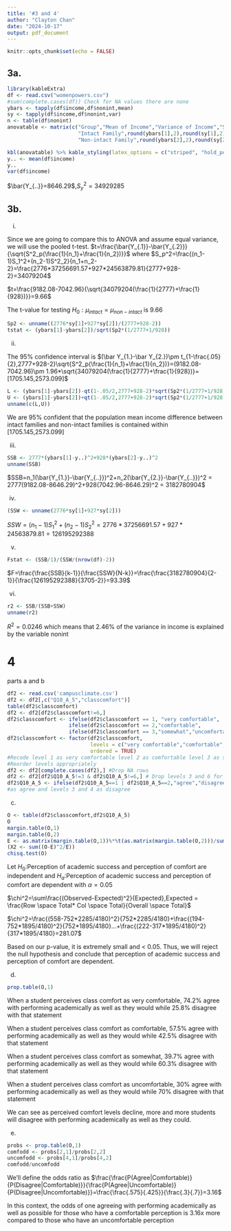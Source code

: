 ```yaml
---
title: '#3 and 4'
author: "Clayton Chan"
date: "2024-10-17"
output: pdf_document
---
```


```r
knitr::opts_chunk$set(echo = FALSE)
```


## 3a.

```r
library(kableExtra)
df <- read.csv("womenpowers.csv")
#sum(complete.cases(df)) Check for NA values there are none
ybars <- tapply(df$income,df$nonint,mean)
sy <- tapply(df$income,df$nonint,var)
n <- table(df$nonint)
anovatable <- matrix(c("Group","Mean of Income","Variance of Income","Sample Size",
                       "Intact Family",round(ybars[1],2),round(sy[1],2),n[1],
                       "Non-intact Family",round(ybars[2],2),round(sy[2],2),n[2]),nrow=3,byrow = TRUE)
```

```r
kbl(anovatable) %>% kable_styling(latex_options = c("striped", "hold_position"))
y.. <- mean(df$income)
y..
var(df$income)
```
$\bar{Y_{..}}=8646.29$,$S^2_y=34929285$

## 3b.

i) 

Since we are going to compare this to ANOVA and assume equal variance, we will use the pooled t-test.
$t=\frac{\bar{Y_{.1}}-\bar{Y_{.2}}}{\sqrt{S^2_p(\frac{1}{n_1}+\frac{1}{n_2})}}$
where $S_p^2=\frac{(n_1-1)S_1^2+(n_2-1)S^2_2}{n_1+n_2-2}=\frac{2776*37256691.57+927*24563879.81}{2777+928-2}=34079204$

$t=\frac{9182.08-7042.96}{\sqrt{34079204(\frac{1}{2777}+\frac{1}{928})}}=9.66$

The t-value for testing $H_0:\mu_{intact}=\mu_{non-intact}$ is 9.66
```r
Sp2 <- unname((2776*sy[1]+927*sy[2])/(2777+928-2))
tstat <- (ybars[1]-ybars[2])/sqrt(Sp2*(1/2777+1/928))
```

ii)

The 95% confidence interval is $(\bar Y_{1.}-\bar Y_{2.})\pm t_{1-\frac{.05}{2},2777+928-2}\sqrt{S^2_p(\frac{1}{n_1}+\frac{1}{n_2})}=(9182.08-7042.96)\pm 1.96*\sqrt{34079204(\frac{1}{2777}+\frac{1}{928})}=[1705.145,2573.099]$
```r
L <- (ybars[1]-ybars[2])-qt(1-.05/2,2777+928-2)*sqrt(Sp2*(1/2777+1/928))
U <- (ybars[1]-ybars[2])+qt(1-.05/2,2777+928-2)*sqrt(Sp2*(1/2777+1/928))
unname(c(L,U))
```
We are 95% confident that the population mean income difference between intact families and non-intact families is contained within [1705.145,2573.099]

iii)
```r
SSB <- 2777*(ybars[1]-y..)^2+928*(ybars[2]-y..)^2
unname(SSB)
```

$SSB=n_1(\bar{Y_{1.}}-\bar{Y_{..}})^2+n_2(\bar{Y_{2.}}-\bar{Y_{..}})^2 = 2777(9182.08-8646.29)^2+928(7042.96-8646.29)^2 = 3182780904$

iv)
```r
(SSW <- unname(2776*sy[1]+927*sy[2]))
```

$SSW=(n_1-1)S_1^2+(n_2-1)S^2_2=2776*37256691.57+927*24563879.81=126195292388$

v)
```r
Fstat <- (SSB/1)/(SSW/(nrow(df)-2))
```

$F=\frac{\frac{SSB}{k-1}}{\frac{SSW}{N-k}}=\frac{\frac{3182780904}{2-1}}{\frac{126195292388}{3705-2}}=93.39$

vi)
```r
r2 <- SSB/(SSB+SSW)
unname(r2)
```

$R^2=0.0246$ which means that 2.46% of the variance in income is explained by the variable nonint

# 4

parts a and b
```r
df2 <- read.csv('campusclimate.csv')
df2 <- df2[,c("Q10_A_5","classcomfort")]
table(df2$classcomfort)
df2 <- df2[df2$classcomfort!=6,]
df2$classcomfort <- ifelse(df2$classcomfort == 1, "very comfortable",
                    ifelse(df2$classcomfort == 2,"comfortable",
                    ifelse(df2$classcomfort == 3,"somewhat","uncomfortable")))
df2$classcomfort <- factor(df2$classcomfort, 
                           levels = c("very comfortable","comfortable","somewhat","uncomfortable"),
                           ordered = TRUE) 
#Recode level 1 as very comfortable level 2 as comfortable level 3 as somewhat and levels 4/5 uncomfortable
#Reorder levels appropriately
df2 <- df2[complete.cases(df2),] #Drop NA rows
df2 <- df2[df2$Q10_A_5!=3 & df2$Q10_A_5!=6,] # Drop levels 3 and 6 for Q10
df2$Q10_A_5 <- ifelse(df2$Q10_A_5==1 | df2$Q10_A_5==2,"agree","disagree") #Recode levels 1 and 2 
#as agree and levels 3 and 4 as disagree

```

c)

```r
O <- table(df2$classcomfort,df2$Q10_A_5)
O
margin.table(O,1)
margin.table(O,2)
E <- as.matrix(margin.table(O,1))%*%t(as.matrix(margin.table(O,2)))/sum(O) #Expected Values
(X2 <- sum((O-E)^2/E))
chisq.test(O)
```

Let $H_0$:Perception of academic success and perception of comfort are independent and $H_a:$Perception of academic success and perception of comfort are dependent with $\alpha=0.05$

$\chi^2=\sum\frac{(Observed-Expected)^2}{Expected},Expected = \frac{Row \space Total* Col \space Total}{Overall \space Total}$

$\chi^2=\frac{(558-752*2285/4180)^2}{752*2285/4180}+\frac{(194-752*1895/4180)^2}{752*1895/4180}...+\frac{(222-317*1895/4180)^2}{317*1895/4180}=281.07$

Based on our p-value, it is extremely small and < 0.05. Thus, we will reject the null hypothesis and conclude that perception of academic success and perception of comfort are dependent.

d)
```r
prop.table(O,1)
```

When a student perceives class comfort as very comfortable, 74.2% agree with performing academically as well as they would while 25.8% disagree with that statement

When a student perceives class comfort as comfortable, 57.5% agree with performing academically as well as they would while 42.5% disagree with that statement

When a student perceives class comfort as somewhat, 39.7% agree with performing academically as well as they would while 60.3% disagree with that statement

When a student perceives class comfort as uncomfortable, 30% agree with performing academically as well as they would while 70% disagree with that statement

We can see as perceived comfort levels decline, more and more students will disagree with performing academically as well as they could.

e)
```r
probs <- prop.table(O,1)
comfodd <- probs[2,1]/probs[2,2]
uncomfodd <- probs[4,1]/probs[4,2]
comfodd/uncomfodd
```

We'll define the odds ratio as $\frac{\frac{P(Agree|Comfortable)}{P(Disagree|Comfortable)}}{\frac{P(Agree|Uncomfortable)}{P(Disagree|Uncomfortable)}}=\frac{\frac{.575}{.425}}{\frac{.3}{.7}}=3.16$

In this context, the odds of one agreeing with performing academically as well as possible for those who have a comfortable perception is 3.16x more compared to those who have an uncomfortable perception